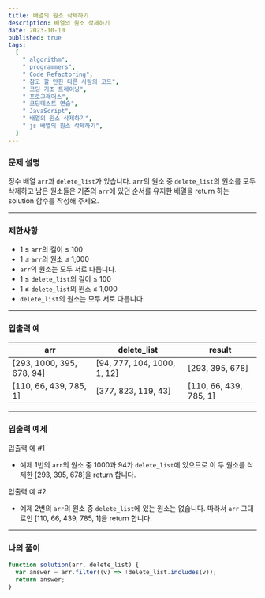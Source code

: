 ```yaml
---
title: 배열의 원소 삭제하기
description: 배열의 원소 삭제하기
date: 2023-10-10
published: true
tags:
  [
    " algorithm",
    " programmers",
    " Code Refactoring",
    " 참고 할 만한 다른 사람의 코드",
    " 코딩 기초 트레이닝",
    " 프로그래머스",
    " 코딩테스트 연습",
    " JavaScript",
    " 배열의 원소 삭제하기",
    " js 배열의 원소 삭제하기",
  ]
---
```


### 문제 설명

정수 배열 `arr`과 `delete_list`가 있습니다. `arr`의 원소 중 `delete_list`의 원소를 모두 삭제하고 남은 원소들은 기존의 `arr`에 있던 순서를 유지한 배열을 return 하는 solution 함수를 작성해 주세요.

---

### 제한사항

- 1 ≤ `arr`의 길이 ≤ 100
- 1 ≤ `arr`의 원소 ≤ 1,000
- `arr`의 원소는 모두 서로 다릅니다.
- 1 ≤ `delete_list`의 길이 ≤ 100
- 1 ≤ `delete_list`의 원소 ≤ 1,000
- `delete_list`의 원소는 모두 서로 다릅니다.

---

### 입출력 예

| arr                       | delete_list                 | result                 |
| ------------------------- | --------------------------- | ---------------------- |
| [293, 1000, 395, 678, 94] | [94, 777, 104, 1000, 1, 12] | [293, 395, 678]        |
| [110, 66, 439, 785, 1]    | [377, 823, 119, 43]         | [110, 66, 439, 785, 1] |

---

### 입출력 예제

입출력 예 #1

- 예제 1번의 `arr`의 원소 중 1000과 94가 `delete_list`에 있으므로 이 두 원소를 삭제한 [293, 395, 678]을 return 합니다.

입출력 예 #2

- 예제 2번의 `arr`의 원소 중 `delete_list`에 있는 원소는 없습니다. 따라서 `arr` 그대로인 [110, 66, 439, 785, 1]을 return 합니다.

---

### 나의 풀이

```jsx
function solution(arr, delete_list) {
  var answer = arr.filter((v) => !delete_list.includes(v));
  return answer;
}
```
